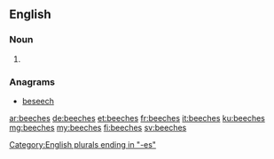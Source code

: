{{also|Beeches}}

==English==

===Noun===
{{head|en|noun plural form}}

# {{plural of|beech|lang=en}}

===Anagrams===
* [[beseech#English|beseech]]

[[Category:English plurals ending in "-es"]]

[[ar:beeches]]
[[de:beeches]]
[[et:beeches]]
[[fr:beeches]]
[[it:beeches]]
[[ku:beeches]]
[[mg:beeches]]
[[my:beeches]]
[[fi:beeches]]
[[sv:beeches]]